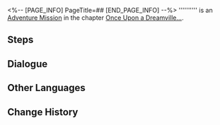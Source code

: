 <%-- [PAGE_INFO]
PageTitle=##
[END_PAGE_INFO] --%>
{{Stub|Dialogue.}}
{{Mission Infobox
|id            = 8022113
|title         = 
|image         = <!--Mission .png-->
|type          = Adventure
|event_name    = 
|chapter       = Once Upon a Dreamville...
|requirements  = 
|summary       = <!--official mission summary from Fate's Atlas-->
|characters    = Origami Animator; Trailblazer
|startLocation = [[<!--starting world-->]] - [[<!--starting area-->]]
|world         = <!--starting world-->
|area          = <!--starting area-->
|prev          = 
|next          = 
|rewards       = Adventure Log*5; Dreamjoy Memoir Extras*1 { text = ''Origami Bird's Extras'' }; Credit*20,000
}}
'''''''''' is an [[Adventure Mission]] in the chapter [[Once Upon a Dreamville...]].

==Steps==


<!--
==Gameplay Notes==

--><!--
==Trial Character==

-->
==Dialogue==
{{Stub Dialogue}}
{{Dialogue Start}}
:{{tx}}
{{Dialogue End}}

==Other Languages==
{{Other Languages
|en   = 
|zhs  = 
|zht  = 
|ja   = 
|ko   = 
|es   = 
|fr   = 
|ru   = 
|th   = 
|vi   = 
|de   = 
|id   = 
|pt   = 
}}

==Change History==
{{Change History|2.2}}

